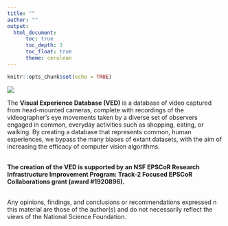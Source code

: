 ---
title: ""
author: ""
output: 
  html_document:
      toc: true
      toc_depth: 3
      toc_float: true
      theme: cerulean
---

```{r setup, include=FALSE}
knitr::opts_chunk$set(echo = TRUE)
```

![](C:\Users\Maggie\Desktop\VEDWebsite\VED\logo3.jpg)


The **Visual Experience Database (VED)** is a database of video captured from head-mounted cameras, complete with recordings of the videographer’s eye movements taken by a diverse set of observers engaged in common, everyday activities such as shopping, eating, or walking.  By creating a database that represents common, human experiences, we bypass the many biases of extant datasets, with the aim of increasing the efficacy of computer vision algorithms.  
\

**The creation of the VED is supported by an NSF EPSCoR Research Infrastructure Improvement Program: Track-2 Focused EPSCoR Collaborations grant (award #1920896).**  
\

Any opinions, findings, and conclusions or recommendations expressed n this material are those of the author(s) and do not necessarily reflect the views of the National Science Foundation.